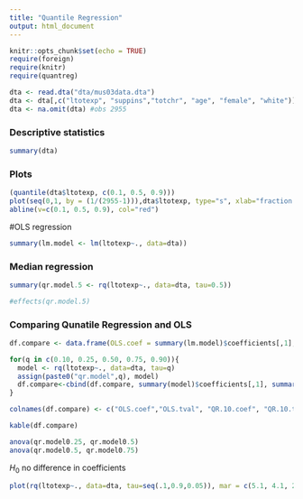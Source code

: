```yaml
---
title: "Quantile Regression"
output: html_document
---
```


```r
knitr::opts_chunk$set(echo = TRUE)
require(foreign)
require(knitr)
require(quantreg)
```


```r
dta <- read.dta("dta/mus03data.dta")
dta <- dta[,c("ltotexp", "suppins","totchr", "age", "female", "white")]
dta <- na.omit(dta) #obs 2955
```

### Descriptive statistics

```r
summary(dta)
```


### Plots

```r
(quantile(dta$ltotexp, c(0.1, 0.5, 0.9)))
plot(seq(0,1, by = (1/(2955-1))),dta$ltotexp, type="s", xlab="fraction of the data", ylab="quantiles of ln(totexp) if totexp >0")
abline(v=c(0.1, 0.5, 0.9), col="red")
```

#OLS regression 

```r
summary(lm.model <- lm(ltotexp~., data=dta))
```

### Median regression

```r
summary(qr.model.5 <- rq(ltotexp~., data=dta, tau=0.5))
```


```r
#effects(qr.model.5)
```
### Comparing Qunatile Regression and OLS

```r
df.compare <- data.frame(OLS.coef = summary(lm.model)$coefficients[,1], OLS.tval= summary(lm.model)$coefficients[,3])

for(q in c(0.10, 0.25, 0.50, 0.75, 0.90)){
  model <- rq(ltotexp~., data=dta, tau=q)
  assign(paste0("qr.model",q), model)
  df.compare<-cbind(df.compare, summary(model)$coefficients[,1], summary(model)$coefficients[,3])
}

colnames(df.compare) <- c("OLS.coef","OLS.tval", "QR.10.coef", "QR.10.tval", "QR.25.coef", "QR.25.tval", "QR.50.coef", "QR.50.tval", "QR.75.coef", "QR.75.tval", "QR.90.coef", "QR.90.tval")
```


```r
kable(df.compare)
```


```r
anova(qr.model0.25, qr.model0.5)
anova(qr.model0.5, qr.model0.75)
```

$H_0$ no difference in coefficients


```r
plot(rq(ltotexp~., data=dta, tau=seq(.1,0.9,0.05)), mar = c(5.1, 4.1, 2.1, 2.1), xlab="Quantile",  cex = 1, pch = 19, mfrow=c(2,3) )

```



